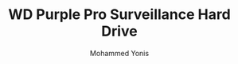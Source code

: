 ---
id: 1
title: "WD Purple Pro Surveillance Hard Drive"
desc: "WD Purple Pro Surveillance Hard Drive"
img: "/src/assets/westerdigital/wd-purple-pro-sata-hdd-main-nocap.png"
images:
  - "/src/assets/westerdigital/wd-purple-pro-sata-hdd-main-nocap.png"
  - "/src/assets/westerdigital/wd-purple-pro-sata-hdd-feature1.jpg"

alt: "WD Purple Surveillance Hard Drive"
author: "Mohammed Yonis"
reviewBody: "best service and support"
ratingValue: 5

features:
  - "Purpose-built storage for smart video solutions"
  - "Supports up to 64 single-stream HD cameras"
  - "Up to 550TB/year workload rating"
  - "AllFrame AI technology supports up to 32 AI streams"
  - "5-year limited warranty"
  - "Tarnish-resistant components for harsh environments"
  - "MTBF of up to 2.5 million hours"
  - "Operating temperature: 0°C to 65°C"
  - "Engineered specifically for surveillance applications"
publishedTime: "2025-03-07"
modifiedTime: "2025-03-07"
---